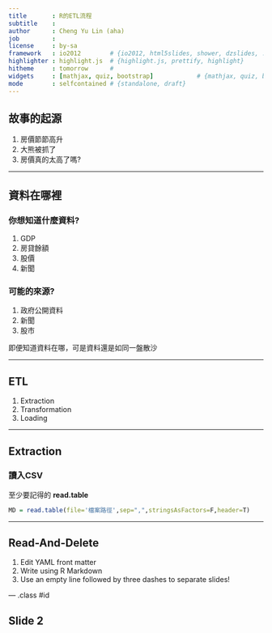 ```yaml
---
title       : R的ETL流程
subtitle    : 
author      : Cheng Yu Lin (aha)
job         : 
license     : by-sa
framework   : io2012        # {io2012, html5slides, shower, dzslides, ...}
highlighter : highlight.js  # {highlight.js, prettify, highlight}
hitheme     : tomorrow      # 
widgets     : [mathjax, quiz, bootstrap]            # {mathjax, quiz, bootstrap}
mode        : selfcontained # {standalone, draft}
---
```



## 故事的起源

1. 房價節節高升
2. 大熊被抓了
3. 房價真的太高了嗎?

--- 

## 資料在哪裡

### 你想知道什麼資料?

1. GDP
2. 房貸餘額
3. 股價
4. 新聞

### 可能的來源?
1. 政府公開資料
2. 新聞
3. 股市

即便知道資料在哪，可是資料還是如同一盤散沙

---  

## ETL

1. Extraction
2. Transformation
3. Loading

--- 

## Extraction

### 讀入CSV

至少要記得的 **read.table**
```r
MD = read.table(file='檔案路徑',sep=",",stringsAsFactors=F,header=T)
```

--- 
## Read-And-Delete

1. Edit YAML front matter
2. Write using R Markdown
3. Use an empty line followed by three dashes to separate slides!

--- .class #id 

## Slide 2




